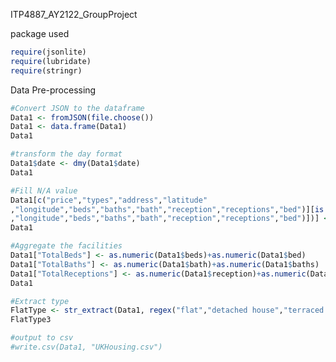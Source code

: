 ITP4887_AY2122_GroupProject

package used
```r
require(jsonlite)
require(lubridate)
require(stringr)
```

Data Pre-processing
```r
#Convert JSON to the dataframe
Data1 <- fromJSON(file.choose())
Data1 <- data.frame(Data1)
Data1
```

```r
#transform the day format
Data1$date <- dmy(Data1$date)
Data1
```

```r
#Fill N/A value
Data1[c("price","types","address","latitude"
,"longitude","beds","baths","bath","reception","receptions","bed")][is.na(Data1[c("price","types","address","latitude"
,"longitude","beds","baths","bath","reception","receptions","bed")])] <- 0
Data1
```

```r
#Aggregate the facilities
Data1["TotalBeds"] <- as.numeric(Data1$beds)+as.numeric(Data1$bed)
Data1["TotalBaths"] <- as.numeric(Data1$bath)+as.numeric(Data1$baths)
Data1["TotalReceptions"] <- as.numeric(Data1$reception)+as.numeric(Data1$receptions)
Data1
```

```r
#Extract type 
FlatType <- str_extract(Data1, regex("flat","detached house","terraced house","semi-detached house","end terrace house","property","maisonette","Studio"))
FlatType3
```

```r
#output to csv
#write.csv(Data1, "UKHousing.csv")
```
